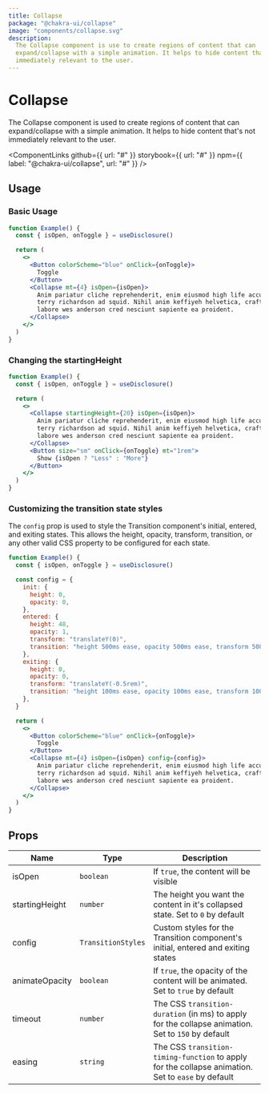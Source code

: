 ```yaml
---
title: Collapse
package: "@chakra-ui/collapse"
image: "components/collapse.svg"
description:
  The Collapse component is use to create regions of content that can
  expand/collapse with a simple animation. It helps to hide content that's not
  immediately relevant to the user.
---
```



# Collapse

The Collapse component is used to create regions of content that can
expand/collapse with a simple animation. It helps to hide content that's not
immediately relevant to the user.

<ComponentLinks
  github={{ url: "#" }}
  storybook={{ url: "#" }}
  npm={{ label: "@chakra-ui/collapse", url: "#" }}
/>

<carbon-ad></carbon-ad>

## Usage

### Basic Usage

```jsx
function Example() {
  const { isOpen, onToggle } = useDisclosure()

  return (
    <>
      <Button colorScheme="blue" onClick={onToggle}>
        Toggle
      </Button>
      <Collapse mt={4} isOpen={isOpen}>
        Anim pariatur cliche reprehenderit, enim eiusmod high life accusamus
        terry richardson ad squid. Nihil anim keffiyeh helvetica, craft beer
        labore wes anderson cred nesciunt sapiente ea proident.
      </Collapse>
    </>
  )
}
```

### Changing the startingHeight

```jsx
function Example() {
  const { isOpen, onToggle } = useDisclosure()

  return (
    <>
      <Collapse startingHeight={20} isOpen={isOpen}>
        Anim pariatur cliche reprehenderit, enim eiusmod high life accusamus
        terry richardson ad squid. Nihil anim keffiyeh helvetica, craft beer
        labore wes anderson cred nesciunt sapiente ea proident.
      </Collapse>
      <Button size="sm" onClick={onToggle} mt="1rem">
        Show {isOpen ? "Less" : "More"}
      </Button>
    </>
  )
}
```

### Customizing the transition state styles

The `config` prop is used to style the Transition component's initial, entered, and 
exiting states. This allows the height, opacity, transform, transition, or any 
other valid CSS property to be configured for each state.

```jsx
function Example() {
  const { isOpen, onToggle } = useDisclosure()

  const config = {
    init: {
      height: 0,
      opacity: 0,
    },
    entered: {
      height: 48,
      opacity: 1,
      transform: "translateY(0)",
      transition: "height 500ms ease, opacity 500ms ease, transform 500ms ease"
    },
    exiting: {
      height: 0,
      opacity: 0,
      transform: "translateY(-0.5rem)",
      transition: "height 100ms ease, opacity 100ms ease, transform 100ms ease"
    },
  }

  return (
    <>
      <Button colorScheme="blue" onClick={onToggle}>
        Toggle
      </Button>
      <Collapse mt={4} isOpen={isOpen} config={config}>
        Anim pariatur cliche reprehenderit, enim eiusmod high life accusamus
        terry richardson ad squid. Nihil anim keffiyeh helvetica, craft beer
        labore wes anderson cred nesciunt sapiente ea proident.
      </Collapse>
    </>
  )
}
```

## Props

| Name             | Type               | Description                                                                                                  |
| ---------------- | ------------------ | ------------------------------------------------------------------------------------------------------------ |
| isOpen           | `boolean`          | If `true`, the content will be visible                                                                       |
| startingHeight   | `number`           | The height you want the content in it's collapsed state. Set to `0` by default                               |
| config           | `TransitionStyles` | Custom styles for the Transition component's initial, entered and exiting states                             |
| animateOpacity   | `boolean`          | If `true`, the opacity of the content will be animated. Set to `true` by default                             |
| timeout          | `number`           | The CSS `transition-duration` (in ms) to apply for the collapse animation. Set to `150` by default           |
| easing           | `string`           | The CSS `transition-timing-function` to apply for the collapse animation. Set to `ease` by default           |